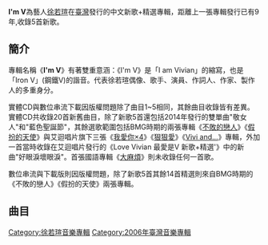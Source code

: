 {{Unreferenced|time=2020-10-10T09:48:41+00:00}}
{{Album infobox |
  Name        = I’m V |
  Type        = 精選輯 |
  Artist      = [[徐若瑄|徐若瑄]] |
  Cover       = I’m V.jpg |
  Background  =  |
  Released    = 2020年9月11日 <small>([[中華民國|臺灣]])</small> |
  Recorded    =  |
  Genre       = [[流行音樂|流行音樂]]|
  Length      =  |
  Label       = [[台灣索尼音樂娛樂|索尼音樂]]|
  Number       = |
  Producer    = |
  Reviews     = |
  Last album  = [[Natural_Beauty|Natural Beauty]] <br />(2011)|
  This album  = '''I’m V ''' <br />(2020) |
  Next album  =  |
|}}

'''I'm V '''為藝人[[徐若瑄|徐若瑄]]在[[臺灣|臺灣]]發行的中文新歌+精選專輯，距離上一張專輯發行已有9年,收錄5首新歌。

== '''簡介''' ==
專輯名稱《'''I'm V'''》有著雙重意涵：《I'm V》是「I am Vivian」的縮寫，也是「Iron V」(鋼鐵V)的諧音。代表徐若瑄偶像、歌手、演員、作詞人、作家、製作人的多重身分。

實體CD與數位串流下載因版權問題除了曲目1~5相同，其餘曲目收錄皆有差異。實體CD共收錄20首新舊曲目，除了新歌5首還包括2014年發行的雙單曲"敬女人"和"藍色聖誕節"，其餘選歌範圍包括BMG時期的兩張專輯《[[不敗的戀人|不敗的戀人]]》《[[假扮的天使|假扮的天使]]》與艾迴唱片旗下三張《[[我愛你×4|我愛你×4]]》《[[狠狠愛|狠狠愛]]》《[[Vivi_and...|Vivi and...]]》專輯，外加一首當時收錄在艾迴唱片發行的《Love Vivian 最愛是V 新歌+精選'》中的新曲"好眼淚壞眼淚"。首張國語專輯《[[大麻煩|大麻煩]]》則未收錄任何一首歌。

數位串流與下載版則因版權問題，除了新歌5首其餘14首精選則來自BMG時期的《不敗的戀人》《假扮的天使》兩張專輯。

== '''曲目''' ==
{{Track listing
| collapsed       = 
| headline        = CD1
| extra_column    = 製作人
| total_length    = 

| all_writing     = 
| all_lyrics      = 
| all_music       = 

| writing_credits = 
| lyrics_credits  = 
| music_credits   = 

|title = 
|note = 
 
 
|longnote = 
|writer = 
|music = 
|lyrics = 
|arranger = 
|producer = 
|extra = 
 
 
 
 
 
|length = 



 


| title1          = 不敗的
| longnote1           = 新歌
| writer1         = 
| lyrics1         = 徐若瑄 Vivian Hsu、賈維斯、Chendy 陳葦廷、[[JerryC|JerryC]]
| music1          = 徐若瑄 Vivian Hsu、賈維斯、Chendy 陳葦廷、JerryC
| extra1          = JerryC
| length1         = 

| title2          = 再見錯的人
| longnote2           = 新歌
| writer2         = 
| lyrics2         = 徐若瑄 、[[吳易緯|吳易緯]]
| music2          = JerryC
| extra2          = JerryC
| length2         = 

| title3          = 好了啦 (feat. 熊仔 & Shawn楊尚融)
| longnote3           = 新歌
| lyrics3         = Shawn楊尚融、[[嚴云農|嚴云農]]、[[熊仔|熊信寬]]、陳葦廷、JerryC
| music3          = Shawn楊尚融、嚴云農、熊信寬、陳葦廷、JerryC
| extra3          = JerryC
| title4          = 傷不了我 
| longnote4           = 新歌
| lyrics4         = 徐若瑄、王宥盛
| music4          = 王宥盛
| extra4          = JerryC

| title5          = 別人的(電影孤味片尾曲) 
| longnote5           = 新歌
| lyrics5         = 徐若瑄
| music5          = 陳冠甫
| extra5          = [[陳子鴻|陳子鴻]]
| title6          = 敬女人
| lyrics6        = 徐若瑄、[[謝銘祐|謝銘祐]]
| music6         = [[陳建瑋|陳建瑋]]
| title7          = 藍色聖誕節
| lyrics7         = 徐若瑄 [[韋禮安|韋禮安]]
| music7          =  韋禮安
| title8          = 假扮的天使
| lyrics8         = 徐若瑄
| music8          = [[伍佰|伍佰]]
| title9          = 她他
| lyrics9         = 徐若瑄
| music9          = [[Sugizo|Sugizo]]
| title10          = 不敗的戀人
| lyrics10         = [[李安修|李安修]]
| music10          = 陶宗慈
}}

{{Track listing
| collapsed       = 
| headline        = CD2
| extra_column    = Producer(s)
| total_length    = 
| title1          = 狠狠愛
| lyrics1         = [[徐世珍|徐世珍]]
| music1          = Marcus Black/Tony Malm/Anders Dannvik/Markus Sjobe
| extra          = 

 
| length         = 

| title2          = 愛笑的眼睛
| note12           = 
| writer2         = 
| lyrics2         = 瑞業
| music2          = [[林俊傑|林俊傑]]
| title3          = 好眼淚壞眼淚
| lyrics3         = 嚴云農
| music3          = [[伍仲衡|伍仲衡]]
| title4          = 美人魚
| lyrics4         = 徐若瑄
| music4          = [[周杰倫|周杰倫]]
| title5          = I Still Believe Feat.曹格
| lyrics5         = 徐若瑄
| music5          = [[曹格|曹格]]/涂惠源
| title6          = So So Feat.[[李玖哲|李玖哲]]
| lyrics6         = 嚴云農
| music6          = Mich Hansen/Joseph Belmaati
| title7          = 面具
| lyrics7         = 徐若瑄
| music7          = 周杰倫
| title8          = 不愛了
| lyrics8         = 謝銘祐
| music8          = 謝銘祐
| title9          = 不需要理由
| lyrics9         = 唐玉[王旋]/徐若瑄/Vincent
| music9          = 卓吉祥
| title10          = 姐 妳睡了嗎
| lyrics10         = [[易家揚|易家揚]]
| music10          = 周杰倫

 
}}
{{Track listing
| collapsed       = 
| headline        = 數位串流下載版
| extra_column    = 製作人
| total_length    = 

| all_writing     = 
| all_lyrics      = 
| all_music       = 

| writing_credits = 
| lyrics_credits  = 
| music_credits   = 

|title = 
|note = 
|longnote = 
|writer = 
|music = 
|lyrics = 
|arranger = 
|producer = 
|extra = 
|length = 



| title1          = 不敗的
| title2          = 再見錯的人
| title3          = 好了啦 (feat. 熊仔 & Shawn楊尚融)
| title4          = 傷不了我 
| title5          = 別人的(電影孤味片尾曲) 
| title6 = 假扮的天使
| title7 = 她他
| title8 = 半調子
| title9 = Walking In Turkey
| title10 = 老夫婦
| title11 = 快過期的草莓
| title12 = 不敗的戀人
| title13 = 不愛了
| title14 = 希臘咒語
| title15 = 姐 你睡了嗎
| title16 = 不需要理由
| title17 = 21世紀
| title18 = 貝殼
|longnote18 = 
| title19 = Ars Amatoria


}}

{{徐若瑄}}

[[Category:徐若瑄音樂專輯|Category:徐若瑄音樂專輯]]
[[Category:2006年臺灣音樂專輯|Category:2006年臺灣音樂專輯]]
